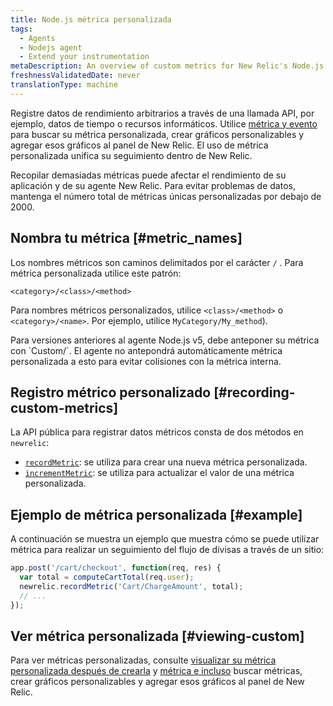 ```yaml
---
title: Node.js métrica personalizada
tags:
  - Agents
  - Nodejs agent
  - Extend your instrumentation
metaDescription: An overview of custom metrics for New Relic's Node.js agent and how to implement them for your application.
freshnessValidatedDate: never
translationType: machine
---
```


Registre datos de rendimiento arbitrarios a través de una llamada API, por ejemplo, datos de tiempo o recursos informáticos. Utilice [métrica y evento](/docs/query-your-data/explore-query-data/data-explorer/introduction-data-explorer) para buscar su métrica personalizada, crear gráficos personalizables y agregar esos gráficos al panel de New Relic. El uso de métrica personalizada unifica su seguimiento dentro de New Relic.

<Callout variant="caution">
  Recopilar demasiadas métricas puede afectar el rendimiento de su aplicación y de su agente New Relic. Para evitar problemas de datos, mantenga el número total de métricas únicas personalizadas por debajo de 2000.
</Callout>

## Nombra tu métrica [#metric_names]

Los nombres métricos son caminos delimitados por el carácter `/` . Para métrica personalizada utilice este patrón:

```
<category>/<class>/<method>
```

Para nombres métricos personalizados, utilice `<class>/<method>` o `<category>/<name>`. Por ejemplo, utilice `MyCategory/My_method`).

<Callout variant="important">
  Para versiones anteriores al agente Node.js v5, debe anteponer su métrica con `Custom/`. El agente no antepondrá automáticamente métrica personalizada a esto para evitar colisiones con la métrica interna.
</Callout>

## Registro métrico personalizado [#recording-custom-metrics]

La API pública para registrar datos métricos consta de dos métodos en `newrelic`:

* [`recordMetric`](/docs/apm/agents/nodejs-agent/api-guides/nodejs-agent-api/#record_metric): se utiliza para crear una nueva métrica personalizada.
* [`incrementMetric`](/docs/apm/agents/nodejs-agent/api-guides/nodejs-agent-api/#increment_metric): se utiliza para actualizar el valor de una métrica personalizada.

## Ejemplo de métrica personalizada [#example]

A continuación se muestra un ejemplo que muestra cómo se puede utilizar métrica para realizar un seguimiento del flujo de divisas a través de un sitio:

```js
app.post('/cart/checkout', function(req, res) {
  var total = computeCartTotal(req.user);
  newrelic.recordMetric('Cart/ChargeAmount', total);
  // ...
});
```

## Ver métrica personalizada [#viewing-custom]

Para ver métricas personalizadas, consulte [visualizar su métrica personalizada después de crearla](/docs/query-your-data/explore-query-data/data-explorer/introduction-data-explorer#visualize-metric) y [métrica e incluso](/docs/query-your-data/explore-query-data/data-explorer/introduction-data-explorer) buscar métricas, crear gráficos personalizables y agregar esos gráficos al panel de New Relic.